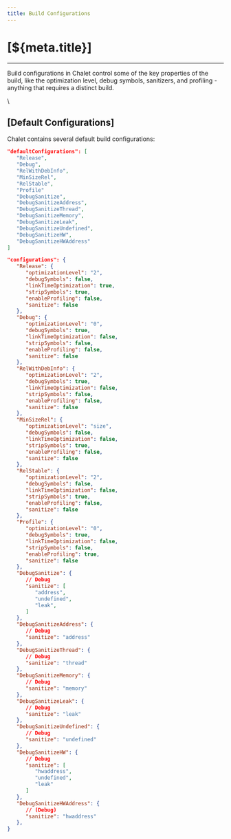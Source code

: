 ```yaml
---
title: Build Configurations
---
```


# [${meta.title}]

---

Build configurations in Chalet control some of the key properties of the build, like the optimization level, debug symbols, sanitizers, and profiling - anything that requires a distinct build.

\\

## [Default Configurations]

Chalet contains several default build configurations:


```json
"defaultConfigurations": [
   "Release",
   "Debug",
   "RelWithDebInfo",
   "MinSizeRel",
   "RelStable",
   "Profile"
   "DebugSanitize",
   "DebugSanitizeAddress",
   "DebugSanitizeThread",
   "DebugSanitizeMemory",
   "DebugSanitizeLeak",
   "DebugSanitizeUndefined",
   "DebugSanitizeHW",
   "DebugSanitizeHWAddress"
]
```

```json
"configurations": {
   "Release": {
      "optimizationLevel": "2",
      "debugSymbols": false,
      "linkTimeOptimization": true,
      "stripSymbols": true,
      "enableProfiling": false,
      "sanitize": false
   },
   "Debug": {
      "optimizationLevel": "0",
      "debugSymbols": true,
      "linkTimeOptimization": false,
      "stripSymbols": false,
      "enableProfiling": false,
      "sanitize": false
   },
   "RelWithDebInfo": {
      "optimizationLevel": "2",
      "debugSymbols": true,
      "linkTimeOptimization": false,
      "stripSymbols": false,
      "enableProfiling": false,
      "sanitize": false
   },
   "MinSizeRel": {
      "optimizationLevel": "size",
      "debugSymbols": false,
      "linkTimeOptimization": false,
      "stripSymbols": true,
      "enableProfiling": false,
      "sanitize": false
   },
   "RelStable": {
      "optimizationLevel": "2",
      "debugSymbols": false,
      "linkTimeOptimization": false,
      "stripSymbols": true,
      "enableProfiling": false,
      "sanitize": false
   },
   "Profile": {
      "optimizationLevel": "0",
      "debugSymbols": true,
      "linkTimeOptimization": false,
      "stripSymbols": false,
      "enableProfiling": true,
      "sanitize": false
   },
   "DebugSanitize": {
      // Debug
      "sanitize": [
         "address",
         "undefined",
         "leak",
      ]
   },
   "DebugSanitizeAddress": {
      // Debug
      "sanitize": "address"
   },
   "DebugSanitizeThread": {
      // Debug
      "sanitize": "thread"
   },
   "DebugSanitizeMemory": {
      // Debug
      "sanitize": "memory"
   },
   "DebugSanitizeLeak": {
      // Debug
      "sanitize": "leak"
   },
   "DebugSanitizeUndefined": {
      // Debug
      "sanitize": "undefined"
   },
   "DebugSanitizeHW": {
      // Debug
      "sanitize": [
         "hwaddress",
         "undefined",
         "leak"
      ]
   },
   "DebugSanitizeHWAddress": {
      // (Debug)
      "sanitize": "hwaddress"
   },
}
```

<!-- nav:/creating-targets:/describing-the-distribution -->
